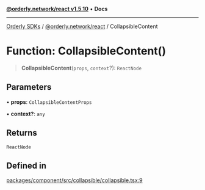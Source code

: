 [**@orderly.network/react v1.5.10**](/sdks/tech-doc/@orderly.network/react/README) • **Docs**

***

[Orderly SDKs](/sdks/tech-doc/packages) / [@orderly.network/react](/sdks/tech-doc/@orderly.network/react/README) / CollapsibleContent

# Function: CollapsibleContent()

> **CollapsibleContent**(`props`, `context`?): `ReactNode`

## Parameters

• **props**: `CollapsibleContentProps`

• **context?**: `any`

## Returns

`ReactNode`

## Defined in

[packages/component/src/collapsible/collapsible.tsx:9](https://github.com/OrderlyNetwork/js-sdk/blob/554ae704783e3b83c40bb234a899e8f02987d9b6/packages/component/src/collapsible/collapsible.tsx#L9)
